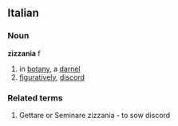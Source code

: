 ==Italian==
===Noun===
'''zizzania''' f
# in [[botany]], a [[darnel]]
# [[figuratively]], [[discord]]
===Related terms===
# Gettare or Seminare zizzania - to sow discord